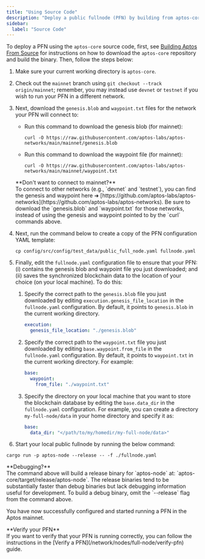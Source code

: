 ```yaml
---
title: "Using Source Code"
description: "Deploy a public fullnode (PFN) by building from aptos-core source code with complete configuration and setup instructions."
sidebar:
  label: "Source Code"
---
```



To deploy a PFN using the `aptos-core` source code, first, see [Building Aptos From Source](/network/nodes/building-from-source) for instructions
on how to download the `aptos-core` repository and build the binary. Then, follow the steps below:

1. Make sure your current working directory is `aptos-core`.

2. Check out the `mainnet` branch using `git checkout --track origin/mainnet`; remember, you may instead use `devnet` or `testnet`
   if you wish to run your PFN in a different network.

3. Next, download the `genesis.blob` and `waypoint.txt` files for the network your PFN will connect to:

   - Run this command to download the genesis blob (for mainnet):

     ```shellscript filename="Terminal"
     curl -O https://raw.githubusercontent.com/aptos-labs/aptos-networks/main/mainnet/genesis.blob
     ```

   - Run this command to download the waypoint file (for mainnet):
     ```shellscript filename="Terminal"
     curl -O https://raw.githubusercontent.com/aptos-labs/aptos-networks/main/mainnet/waypoint.txt
     ```

   <Aside type="caution">
     **Don't want to connect to mainnet?**<br />
     To connect to other networks (e.g., `devnet` and `testnet`), you can find the genesis and waypoint here ➜ [https://github.com/aptos-labs/aptos-networks](https://github.com/aptos-labs/aptos-networks).
     Be sure to download the `genesis.blob` and `waypoint.txt` for those networks, instead of using the genesis
     and waypoint pointed to by the `curl` commands above.
   </Aside>

4. Next, run the command below to create a copy of the PFN configuration YAML template:
   ```shellscript filename="Terminal"
   cp config/src/config/test_data/public_full_node.yaml fullnode.yaml
   ```

5. Finally, edit the `fullnode.yaml` configuration file to ensure that your PFN: (i) contains the genesis blob
   and waypoint file you just downloaded; and (ii) saves the synchronized blockchain data to the location of your
   choice (on your local machine). To do this:

   1. Specify the correct path to the `genesis.blob` file you just downloaded by editing `execution.genesis_file_location` in the `fullnode.yaml` configuration. By default, it points to `genesis.blob` in the current working directory.
      ```yaml filename="fullnode.yaml"
      execution:
        genesis_file_location: "./genesis.blob"
      ```
   2. Specify the correct path to the `waypoint.txt` file you just downloaded by editing `base.waypoint.from_file` in the `fullnode.yaml` configuration. By default, it points to `waypoint.txt` in the current working directory. For example:
      ```yaml filename="fullnode.yaml"
      base:
        waypoint:
          from_file: "./waypoint.txt"
      ```
   3. Specify the directory on your local machine that you want to store the blockchain database by editing the `base.data_dir` in the `fullnode.yaml` configuration. For example, you can create a directory `my-full-node/data` in your home directory and specify it as:
      ```yaml filename="fullnode.yaml"
      base:
        data_dir: "</path/to/my/homedir/my-full-node/data>"
      ```

6. Start your local public fullnode by running the below command:

```shellscript filename="Terminal"
cargo run -p aptos-node --release -- -f ./fullnode.yaml
```

<Aside type="note">
  **Debugging?**<br />
  The command above will build a release binary for `aptos-node` at: `aptos-core/target/release/aptos-node`. The release
  binaries tend to be substantially faster than debug binaries but lack debugging information useful for development.
  To build a debug binary, omit the `--release` flag from the command above.
</Aside>

You have now successfully configured and started running a PFN in the Aptos mainnet.

<Aside type="note">
  **Verify your PFN**<br />
  If you want to verify that your PFN is running correctly, you can follow the instructions in the [Verify a PFN](/network/nodes/full-node/verify-pfn) guide.
</Aside>
